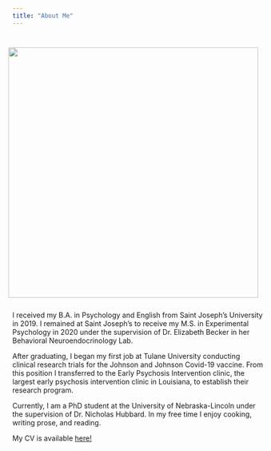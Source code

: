 ```yaml
---
title: "About Me"
---
```


::: {#fig2 style="float: right; position; top : 100px; padding: 12px;"}
![](/images/romeshot.jpg){.about-image .rounded width=475" height="500"}
:::






I received my B.A. in Psychology and English from Saint Joseph's University in 2019. I remained at Saint Joseph's to receive my M.S. in Experimental Psychology in 2020 under the supervision of Dr. Elizabeth Becker in her Behavioral Neuroendocrinology Lab. 

After graduating, I began my first job at Tulane University conducting clinical research trials for the Johnson and Johnson Covid-19 vaccine. From this position I transferred to the Early Psychosis Intervention clinic, the largest early psychosis intervention clinic in Louisiana, to establish their research program. 

Currently, I am a PhD student at the University of Nebraska-Lincoln under the supervision of Dr. Nicholas Hubbard. In my free time I enjoy cooking, writing prose, and reading.

My CV is available [here!](/documents/rr_cv_20250714.pdf)
